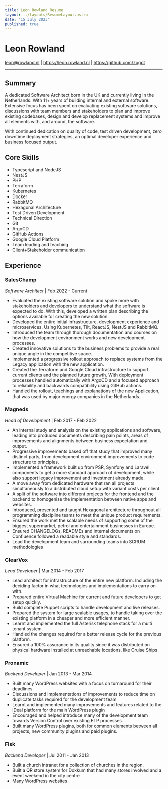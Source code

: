 ```yaml
---
title: Leon Rowland Resume
layout: ../layouts/ResumeLayout.astro
date: "15 July 2023"
published: true
---
```


# Leon Rowland

leon@rowland.nl | https://leon.rowland.nl | https://github.com/zogot

---
## Summary

A dedicated Software Architect born in the UK and currently living in the Netherlands. With 11+ years of building 
internal and external software. Extensive focus has been spent on evaluating existing software solutions, discussions
with team members and stakeholders to plan and improve existing codebases, design and develop replacement systems and
improve all elements with, and around, the software.

With continued dedication on quality of code, test driven development, zero downtime deployment strategies, an optimal
developer experience and business focused output.

## Core Skills
* Typescript and NodeJS
* NestJS
* PHP
* Terraform
* Kubernetes
* Docker
* RabbitMQ
* Hexagonal Architecture
* Test Driven Development
* Technical Direction
* Git
* ArgoCD
* GitHub Actions
* Google Cloud Platform
* Team leading and teaching
* Client+Stakeholder communication

## Experience

### SalesChamp
_Software Architect_ | Feb 2022 - Current

* Evaluated the existing software solution and spoke more with stakeholders and developers to understand what the software 
is expected to do. With this, developed a written plan describing the options available for creating the new solution.
* Developed the entire initial infrastructure, development experience and microservices. Using Kubernetes, Tilt, ReactJS, 
NestJS and RabbitMQ.
* Introduced the team through thorough documentation and courses on how the development environment works and new
development processes.
* Created innovative solutions to the business problems to provide a real unique angle in the competitive space.
* Implemented a progressive rollout approach to replace systems from the Legacy application with the new application.
* Created the Terraform and Google Cloud infrastructure to support current clients and the planned future growth. With
deployment processes handled automatically with ArgoCD and a focused approach to reliability and backwards compatibility
using GitHub actions.
* Handled the rollout, teachings and explanations of the new Application, that was used by major energy companies in the
Netherlands.

### Magneds
_Head of Development_ | Feb 2017 - Feb 2022

* An internal study and analysis on the existing applications and software, leading into produced documents describing 
pain points, areas of improvements and alignments between business expectation and output.
* Progressive improvements based off that study that improved many distinct parts, from development environment 
improvements to code structure to principles.
* Implemented a framework built up from PSR, Symfony and Laravel components to get a more standard approach of 
development, while also support legacy improvement and investment already made.
* A move away from dedicated hardware that ran all projects simultaneously to a distributed cloud setup with 
variant costs per client.
* A split of the software into different projects for the frontend and the backend to homogenise the implementation 
between native apps and websites.
* Introduced, presented and taught Hexagonal architecture throughout all programming discipline teams to meet the unique
product requirements.
* Ensured the work met the scalable needs of supporting some of the biggest supermarket, petrol and entertainment 
businesses in Europe.
* Ensured CHANGELOGs, READMEs and internal documents on Confluence followed a readable style and standards.
* Lead the development team and surrounding teams into SCRUM methodologies

### ClearVox
_Lead Developer_ | Mar 2014 - Feb 2017

* Lead architect for infrastructure of the entire new platform. Including the deciding factor
  in what technologies and implementations to carry on with.
* Prepared entire Virtual Machine for current and future developers to get setup quickly.
* Build complete Puppet scripts to handle development and live releases.
* Prepared the system for large scalable usages, to handle taking over the existing
  platform in a cheaper and more efficient manner.
* Learnt and implemented the full Asterisk telephone stack for a multi tenant system.
* Handled the changes required for a better release cycle for the previous platform.
* Ensured a 100% assurance in its quality since it was distributed on physical hardware
  installed at unreachable locations, like Cruise Ships

### Pronamic
_Backend Developer_ | Jan 2013 - Mar 2014

* Built many WordPress websites with a focus on turnaround for their deadlines
* Discussions and implementations of improvements to reduce time on duplicate tasks
  required for the development team
* Learnt and implemented many improvements and features related to the iDeal platform
  for the main WordPress plugin
* Encouraged and helped introduce many of the development team towards Version
  Control over existing FTP processes.
* Built many WordPress plugins, both for common elements between all projects, new
  community plugins and paid plugins.

### Fisk
_Backend Developer_ | Jul 2011 - Jan 2013

* Built a church intranet for a collection of churches in the region.
* Built a QR store system for Dokkum that had many stores involved and a event
  weekend in the city centre
* Many WordPress websites
